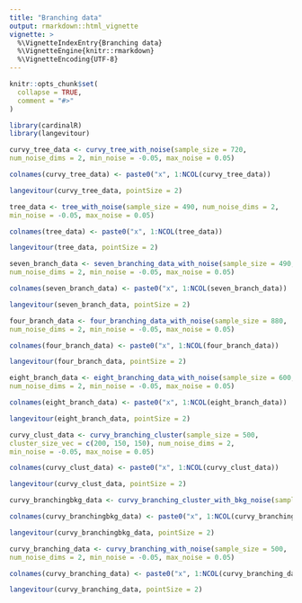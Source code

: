 ```yaml
---
title: "Branching data"
output: rmarkdown::html_vignette
vignette: >
  %\VignetteIndexEntry{Branching data}
  %\VignetteEngine{knitr::rmarkdown}
  %\VignetteEncoding{UTF-8}
---
```


```r
knitr::opts_chunk$set(
  collapse = TRUE,
  comment = "#>"
)
```

```r
library(cardinalR)
library(langevitour)
```

```r
curvy_tree_data <- curvy_tree_with_noise(sample_size = 720, 
num_noise_dims = 2, min_noise = -0.05, max_noise = 0.05)

colnames(curvy_tree_data) <- paste0("x", 1:NCOL(curvy_tree_data))

langevitour(curvy_tree_data, pointSize = 2)
```

```r
tree_data <- tree_with_noise(sample_size = 490, num_noise_dims = 2, 
min_noise = -0.05, max_noise = 0.05)

colnames(tree_data) <- paste0("x", 1:NCOL(tree_data))

langevitour(tree_data, pointSize = 2)
```

```r
seven_branch_data <- seven_branching_data_with_noise(sample_size = 490, 
num_noise_dims = 2, min_noise = -0.05, max_noise = 0.05)

colnames(seven_branch_data) <- paste0("x", 1:NCOL(seven_branch_data))

langevitour(seven_branch_data, pointSize = 2)
```

```r
four_branch_data <- four_branching_data_with_noise(sample_size = 880, 
num_noise_dims = 2, min_noise = -0.05, max_noise = 0.05)

colnames(four_branch_data) <- paste0("x", 1:NCOL(four_branch_data))

langevitour(four_branch_data, pointSize = 2)
```

```r
eight_branch_data <- eight_branching_data_with_noise(sample_size = 600, 
num_noise_dims = 2, min_noise = -0.05, max_noise = 0.05)

colnames(eight_branch_data) <- paste0("x", 1:NCOL(eight_branch_data))

langevitour(eight_branch_data, pointSize = 2)
```

```r
curvy_clust_data <- curvy_branching_cluster(sample_size = 500, 
cluster_size_vec = c(200, 150, 150), num_noise_dims = 2, 
min_noise = -0.05, max_noise = 0.05)

colnames(curvy_clust_data) <- paste0("x", 1:NCOL(curvy_clust_data))

langevitour(curvy_clust_data, pointSize = 2)
```

```r
curvy_branchingbkg_data <- curvy_branching_cluster_with_bkg_noise(sample_size = 500, num_noise_dims = 2, min_noise = -0.5, max_noise = 0.5)

colnames(curvy_branchingbkg_data) <- paste0("x", 1:NCOL(curvy_branchingbkg_data))

langevitour(curvy_branchingbkg_data, pointSize = 2)
```

```r
curvy_branching_data <- curvy_branching_with_noise(sample_size = 500, 
num_noise_dims = 2, min_noise = -0.05, max_noise = 0.05)

colnames(curvy_branching_data) <- paste0("x", 1:NCOL(curvy_branching_data))

langevitour(curvy_branching_data, pointSize = 2)
```
